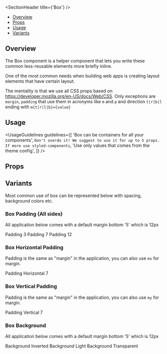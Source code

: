 

<Meta title="Design System/Box" component={Box} />

<SectionHeader title={'Box'} />

- [Overview](#overview)
- [Props](#props)
- [Usage](#usage)
- [Variants](#variants)

## Overview

The Box component is a helper component that lets you write these common less-reusable elements more briefly inline.

One of the most common needs when building web apps is creating layout elements that have certain layout.

The mentality is that we use all CSS props based on https://developer.mozilla.org/en-US/docs/Web/CSS. Only exceptions are `margin`, `padding` that use them in acronyms like `m` and `p` and direction `t|r|b|l` ending with `m{t|r|l|b}={value}`

## Usage

<UsageGuidelines
  guidelines={[
    'Box can be containers for all your components',
    `Don't overdo it! We suggest to use it for up to 5 props. If more use styled-components`,
    'Use only values that comes from the theme config',
  ]}
/>

## Props

<ArgTypes of={Box} />

## Variants

Most common use of box can be represented below with spacing, background colors etc.

### Box Padding (All sides)

All application below comes with a default margin bottom '5' which is 12px

<Canvas>
  <Story name="Box Padding (All sides)">
    <Box backgroundColor={'default'} p={'3'} mb={'5'}>
      Padding 3
    </Box>
    <Box backgroundColor={'default'} p={'7'} mb={'5'}>
      Padding 7
    </Box>
    <Box backgroundColor={'default'} p={'12'} mb={'5'}>
      Padding 12
    </Box>
  </Story>
</Canvas>

### Box Horizontal Padding

Padding is the same as "margin" in the application, you can also use `mx` for margin.

<Canvas>
  <Story name="Box Horizontal Padding">
    <Box backgroundColor={'default'} px={'7'}>
      Padding Horizontal 7
    </Box>
  </Story>
</Canvas>

### Box Vertical Padding

Padding is the same as "margin" in the application, you can also use `my` for margin.

<Canvas>
  <Story name="Box Vertical Padding">
    <Box backgroundColor={'default'} py={'7'}>
      Padding Vertical 7
    </Box>
  </Story>
</Canvas>

### Box Background

All application below comes with a default margin bottom '5' which is 12px

<Canvas>
  <Story name="Box Background">
    <Box backgroundColor={'inverted'} color={'inverted.primary'} mb={'5'}>
      Background Inverted
    </Box>
    <Box backgroundColor={'default'} mb={'5'}>
      Background Light
    </Box>
    <Box backgroundColor={'transparent'} mb={'5'}>
      Background Transparent
    </Box>
  </Story>
</Canvas>
